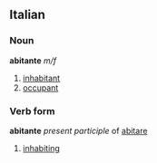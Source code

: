 ==Italian==
===Noun===
'''abitante''' ''m/f''
# [[inhabitant]]
# [[occupant]]
===Verb form===
'''abitante''' ''present participle'' of [[abitare]]
# [[inhabiting]]